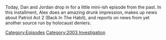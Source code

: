 {{DEFAULTSORT:
    #_EPISODE_0769:December 17, 2003
}}{{Episode
    | title           = December 17, 2003
    | caption         = Listen to this episode on [https://knowledgefight.libsyn.com/769-december-17-2003 Libsyn] [https://open.spotify.com/episode/0fe5796m3pIydDDWjtX5v6 Spotify], Read the [[Transcript/769: December 17, 2003|Unofficial Transcript]], View discussion on [https://reddit.com/10gow1z Reddit]
    | episodeNumber   = 769
    | length          = 00:47:22
    | airDate         = January 20, 2023
    | coverageDate    = December 17, 2003
    | episodeType     = [[:Category:2003 Investigation|2003 Investigation]]
    | previousEpisode = [[768: Formulaic Objections Part 14]]
    | nextEpisode     = [[770: January 20, 2023]]
}}

{{Stub}}

Today, Dan and Jordan drop in for a little mini-ish episode from the past.  In this installment, Alex does an amazing drunk impression, makes up news about Patriot Act 2 (Back In The Habit), and reports on news from yet another source run by holocaust deniers.

[[Category:Episodes]]
[[Category:2003 Investigation]]

